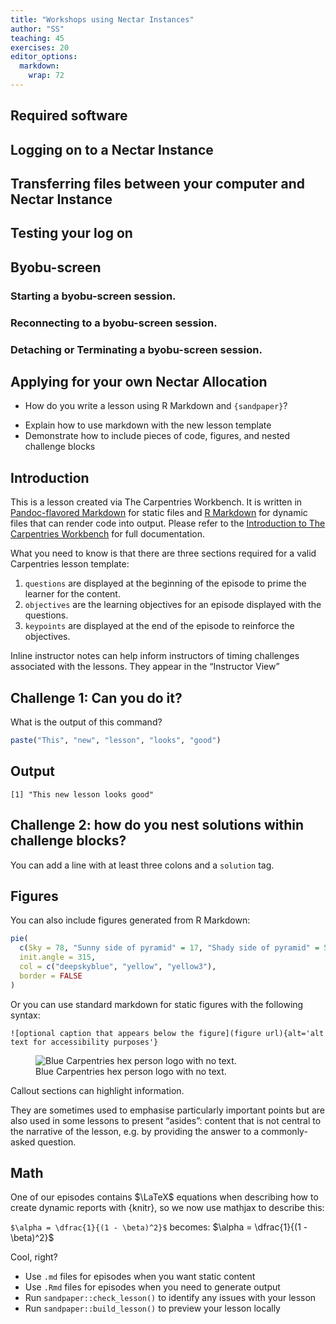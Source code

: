 ```yaml
---
title: "Workshops using Nectar Instances"
author: "SS"
teaching: 45
exercises: 20
editor_options: 
  markdown: 
    wrap: 72
---
```



## Required software

## Logging on to a Nectar Instance

## Transferring files between your computer and Nectar Instance

## Testing your log on

## Byobu-screen

### Starting a byobu-screen session.

### Reconnecting to a byobu-screen session.

### Detaching or Terminating a byobu-screen session.

## Applying for your own Nectar Allocation


::: questions
-   How do you write a lesson using R Markdown and `{sandpaper}`?
:::

::: objectives
-   Explain how to use markdown with the new lesson template
-   Demonstrate how to include pieces of code, figures, and nested
    challenge blocks
:::

## Introduction

This is a lesson created via The Carpentries Workbench. It is written in
[Pandoc-flavored Markdown](https://pandoc.org/MANUAL.txt) for static
files and [R Markdown](https://rmarkdown.rstudio.com/) for dynamic files
that can render code into output. Please refer to the [Introduction to
The Carpentries
Workbench](https://carpentries.github.io/sandpaper-docs/) for full
documentation.

What you need to know is that there are three sections required for a
valid Carpentries lesson template:

1.  `questions` are displayed at the beginning of the episode to prime
    the learner for the content.
2.  `objectives` are the learning objectives for an episode displayed
    with the questions.
3.  `keypoints` are displayed at the end of the episode to reinforce the
    objectives.

::: instructor
Inline instructor notes can help inform instructors of timing challenges
associated with the lessons. They appear in the "Instructor View"
:::

::: challenge
## Challenge 1: Can you do it?

What is the output of this command?

``` r
paste("This", "new", "lesson", "looks", "good")
```

::: solution
## Output

``` output
[1] "This new lesson looks good"
```
:::

## Challenge 2: how do you nest solutions within challenge blocks?

::: solution
You can add a line with at least three colons and a `solution` tag.
:::
:::

## Figures

You can also include figures generated from R Markdown:

```r
pie(
  c(Sky = 78, "Sunny side of pyramid" = 17, "Shady side of pyramid" = 5), 
  init.angle = 315, 
  col = c("deepskyblue", "yellow", "yellow3"), 
  border = FALSE
)
```

Or you can use standard markdown for static figures with the following
syntax:

`![optional caption that appears below the figure](figure url){alt='alt text for accessibility purposes'}`

![Blue Carpentries hex person logo with no
text.](https://raw.githubusercontent.com/carpentries/logo/master/Badge_Carpentries.svg)

::: callout
Callout sections can highlight information.

They are sometimes used to emphasise particularly important points but
are also used in some lessons to present "asides": content that is not
central to the narrative of the lesson, e.g. by providing the answer to
a commonly-asked question.
:::

## Math

One of our episodes contains $\LaTeX$ equations when describing how to
create dynamic reports with {knitr}, so we now use mathjax to describe
this:

`$\alpha = \dfrac{1}{(1 - \beta)^2}$` becomes:
$\alpha = \dfrac{1}{(1 - \beta)^2}$

Cool, right?

::: keypoints
-   Use `.md` files for episodes when you want static content
-   Use `.Rmd` files for episodes when you need to generate output
-   Run `sandpaper::check_lesson()` to identify any issues with your
    lesson
-   Run `sandpaper::build_lesson()` to preview your lesson locally
:::



